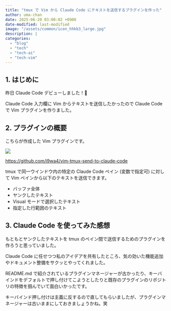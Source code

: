```yaml
---
title: "tmux で Vim から Claude Code にテキストを送信するプラグインを作った"
author: uma-chan
date: 2025-06-20 03:00:02 +0900
date-modified: last-modified
image: "/assets/common/icon_hhkb3_large.jpg"
description: |
categories:
  - "blog"
  - "tech"
  - "tech-ai"
  - "tech-vim"
---
```


## 1. はじめに

昨日 Claude Code デビューしました！🙌

Claude Code 入力欄に Vim からテキストを送信したかったので Claude Code で Vim プラグインを作りました。

## 2. プラグインの概要

こちらが作成した Vim プラグインです。

[![](/assets/2025-06-20-vim-plugin-for-tmux-claude-code/vim-tmux-send-to-claude-code.jpeg)](https://github.com/i9wa4/vim-tmux-send-to-claude-code)

<https://github.com/i9wa4/vim-tmux-send-to-claude-code>

tmux で同一ウインドウ内の特定の Claude Code ペイン (変数で指定可) に対して Vim ペインから以下のテキストを送信できます。

- バッファ全体
- ヤンクしたテキスト
- Visual モードで選択したテキスト
- 指定した行範囲のテキスト

## 3. Claude Code を使ってみた感想

もともとヤンクしたテキストを tmux のペイン間で送信するためのプラグインを作ろうと思っていました。

Claude Code に任せつつ私のアイデアを共有したところ、気の効いた機能追加やドキュメント整備をサクッとやってくれました。

README.md で紹介されているプラグインマネージャーが古かったり、キーバインドをデフォルトで押し付けてこようとしたりと既存のプラグインのリポジトリの特徴を掴んでいて面白いかったです。

キーバインド押し付けは主義に反するので直してもらいましたが、プラグインマネージャーは古いままにしておきましょうかね。笑
